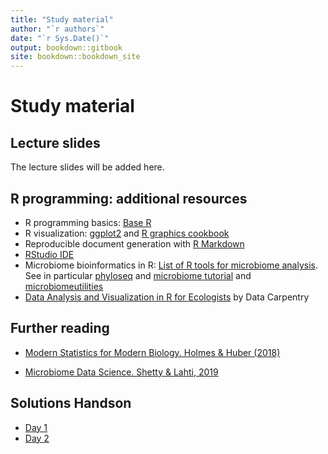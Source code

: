```yaml
---
title: "Study material"
author: "`r authors`"
date: "`r Sys.Date()`"
output: bookdown::gitbook
site: bookdown::bookdown_site
---
```


# Study material

## Lecture slides

The lecture slides will be added here.


## R programming: additional resources

 * R programming basics: [Base R](https://www.rstudio.com/wp-content/uploads/2016/10/r-cheat-sheet-3.pdf)
 * R visualization: [ggplot2](https://www.rstudio.com/wp-content/uploads/2016/11/ggplot2-cheatsheet-2.1.pdf) and [R graphics cookbook](http://www.cookbook-r.com/Graphs/)
 * Reproducible document generation with [R Markdown](https://www.rstudio.com/wp-content/uploads/2016/03/rmarkdown-cheatsheet-2.0.pdf)  
 * [RStudio IDE](https://www.rstudio.com/wp-content/uploads/2016/01/rstudio-IDE-cheatsheet.pdf)  
 * Microbiome bioinformatics in R: [List of R tools for microbiome analysis](https://microsud.github.io/Tools-Microbiome-Analysis/). See in particular [phyloseq](http://journals.plos.org/plosone/article?id=10.1371/journal.pone.0061217) and [microbiome tutorial](http://microbiome.github.io/tutorials/) and [microbiomeutilities](https://microsud.github.io/microbiomeutilities/)
 * [Data Analysis and Visualization in R for Ecologists](https://datacarpentry.org/R-ecology-lesson/) by Data Carpentry


## Further reading

- [Modern Statistics for Modern Biology. Holmes & Huber (2018)](http://web.stanford.edu/class/bios221/book/)

- [Microbiome Data Science. Shetty & Lahti, 2019](https://openresearchlabs.github.io/publications/papers/2018-Shetty-Lahti-MDS.pdf)

## Solutions Handson
- [Day 1](https://github.com/microbiome/course_nijmegen2019/raw/master/handson_code/handson1.html.zip)
- [Day 2](https://github.com/microbiome/course_nijmegen2019/raw/master/handson_code/handson2.html.zip)











